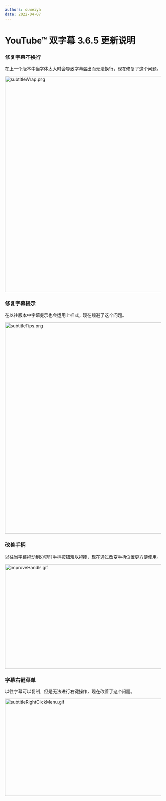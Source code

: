 ```yaml
---
authors: ouweiya
date: 2022-04-07
---
```



# YouTube™ 双字幕 3.6.5 更新说明

### 修复字幕不换行

在上一个版本中当字体太大时会导致字幕溢出而无法换行，现在修复了这个问题。

<img src={subtitleWrap} alt="subtitleWrap.png" width="600" height="698" />

### 修复字幕提示

在以往版本中字幕提示也会运用上样式，现在规避了这个问题。

<img src={subtitleTips} alt="subtitleTips.png" width="600" height="682" />

### 改善手柄

以往当字幕拖动到边界时手柄按钮难以拖拽，现在通过改变手柄位置更方便使用。

<img src={improveHandle} alt="improveHandle.gif" width="600" height="338" />

### 字幕右键菜单

以往字幕可以复制，但是无法进行右键操作，现在改善了这个问题。

<img src={subtitleRightClickMenu} alt="subtitleRightClickMenu.gif" width="600" height="313" />

<WebStore />
